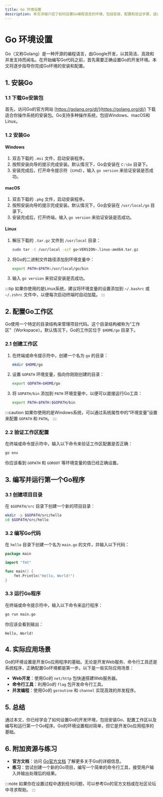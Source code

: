 ```yaml
---
title: Go 环境设置
description: 本文详细介绍了如何设置Go编程语言的环境，包括安装、配置和验证步骤，适合初学者快速上手。
---
```


# Go 环境设置

Go（又称Golang）是一种开源的编程语言，由Google开发，以其简洁、高效和并发支持而闻名。在开始编写Go代码之前，首先需要正确设置Go的开发环境。本文将逐步指导你完成Go环境的安装和配置。

## 1. 安装Go

### 1.1 下载Go安装包

首先，访问Go的官方网站 [https://golang.org/dl/](https://golang.org/dl/) 下载适合你操作系统的安装包。Go支持多种操作系统，包括Windows、macOS和Linux。

### 1.2 安装Go

#### Windows
1. 双击下载的 `.msi` 文件，启动安装程序。
2. 按照安装向导的提示完成安装。默认情况下，Go会安装在 `C:\Go` 目录下。
3. 安装完成后，打开命令提示符（cmd），输入 `go version` 来验证安装是否成功。

#### macOS
1. 双击下载的 `.pkg` 文件，启动安装程序。
2. 按照安装向导的提示完成安装。默认情况下，Go会安装在 `/usr/local/go` 目录下。
3. 安装完成后，打开终端，输入 `go version` 来验证安装是否成功。

#### Linux
1. 解压下载的 `.tar.gz` 文件到 `/usr/local` 目录：
   ```bash
   sudo tar -C /usr/local -xzf go<VERSION>.linux-amd64.tar.gz
   ```
2. 将Go的二进制文件路径添加到环境变量中：
   ```bash
   export PATH=$PATH:/usr/local/go/bin
   ```
3. 输入 `go version` 来验证安装是否成功。

:::tip
如果你使用的是Linux系统，建议将环境变量的设置添加到 `~/.bashrc` 或 `~/.zshrc` 文件中，以便每次启动终端时自动加载。
:::

## 2. 配置Go工作区

Go使用一个特定的目录结构来管理项目代码。这个目录结构被称为“工作区”（Workspace）。默认情况下，Go的工作区位于 `$HOME/go` 目录下。

### 2.1 创建工作区

1. 在终端或命令提示符中，创建一个名为 `go` 的目录：
   ```bash
   mkdir $HOME/go
   ```
2. 设置 `GOPATH` 环境变量，指向你刚刚创建的目录：
   ```bash
   export GOPATH=$HOME/go
   ```
3. 将 `GOPATH/bin` 添加到 `PATH` 环境变量中，以便可以直接运行Go工具：
   ```bash
   export PATH=$PATH:$GOPATH/bin
   ```

:::caution
如果你使用的是Windows系统，可以通过系统属性中的“环境变量”设置来配置 `GOPATH` 和 `PATH`。
:::

### 2.2 验证工作区配置

在终端或命令提示符中，输入以下命令来验证工作区配置是否正确：
```bash
go env
```
你应该看到 `GOPATH` 和 `GOROOT` 等环境变量的值已经正确设置。

## 3. 编写并运行第一个Go程序

### 3.1 创建项目目录

在 `$GOPATH/src` 目录下创建一个新的项目目录：
```bash
mkdir -p $GOPATH/src/hello
cd $GOPATH/src/hello
```

### 3.2 编写Go代码

在 `hello` 目录下创建一个名为 `main.go` 的文件，并输入以下代码：
```go
package main

import "fmt"

func main() {
    fmt.Println("Hello, World!")
}
```

### 3.3 运行Go程序

在终端或命令提示符中，输入以下命令来运行程序：
```bash
go run main.go
```
你应该会看到输出：
```
Hello, World!
```

## 4. 实际应用场景

Go的环境设置是开发Go应用程序的基础。无论是开发Web服务、命令行工具还是系统程序，正确配置Go环境都是第一步。以下是一些实际应用场景：

- **Web开发**：使用Go的 `net/http` 包快速搭建Web服务器。
- **命令行工具**：利用Go的 `flag` 包开发命令行工具。
- **并发编程**：使用Go的 `goroutine` 和 `channel` 实现高效的并发程序。

## 5. 总结

通过本文，你已经学会了如何设置Go的开发环境，包括安装Go、配置工作区以及编写和运行第一个Go程序。Go的环境设置相对简单，但它是开发Go应用程序的基础。

## 6. 附加资源与练习

- **官方文档**：访问 [Go官方文档](https://golang.org/doc/) 了解更多关于Go的详细信息。
- **练习**：尝试创建一个新的Go项目，编写一个简单的命令行工具，接受用户输入并输出处理后的结果。

:::note
如果你在设置过程中遇到任何问题，可以参考Go的官方文档或在社区论坛中寻求帮助。
:::
